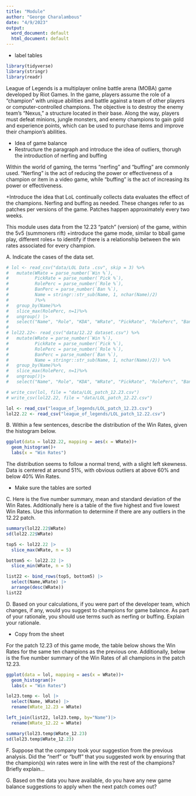 ```yaml
---
title: "Module"
author: "George Charalambous"
date: "4/9/2023"
output:
  word_document: default
  html_document: default
---
```

+ label tables 

```r
library(tidyverse)
library(stringr)
library(readr)
```

League of Legends is a multiplayer online battle arena (MOBA) game developed by Riot Games. In the game, players assume the role of a "champion" with unique abilities and battle against a team of other players or computer-controlled champions. The objective is to destroy the enemy team's "Nexus," a structure located in their base. Along the way, players must defeat minions, jungle monsters, and enemy champions to gain gold and experience points, which can be used to purchase items and improve their champion's abilities. 

+ Idea of game balance
+ Restructure the paragraph and introduce the idea of outliers, thorugh the introduction of nerfing and buffing

Within the world of gaming, the terms "nerfing" and "buffing" are commonly used. "Nerfing" is the act of reducing the power or effectiveness of a champion or item in a video game, while "buffing" is the act of increasing its power or effectiveness.

+Introduce the idea that LoL continually collects data evaluates the effect of the champions. Nerfing and buffing as needed. These changes refer to as patches per versions of the game. Patches happen approximately every two weeks.

This module uses data from the 12.23 "patch" (version) of the game, within the 5v5 (summoners rift) +introduce the game mode, similar to bball game play, different roles+ to identify if there is a relationship between the win rates associated for every champion. 

A. Indicate the cases of the data set. 

```r
# lol <- read_csv("data/LOL Data .csv", skip = 3) %>%
#   mutate(WRate = parse_number(`Win %`),
#          PickRate = parse_number(`Pick %`), 
#          RolePerc = parse_number(`Role %`), 
#          BanPerc = parse_number(`Ban %`), 
#          Name = stringr::str_sub(Name, 1, nchar(Name)/2)
#          )%>%
#   group_by(Name)%>%
#   slice_max(RolePerc, n=1)%>%
#   ungroup() |>
#   select("Name", "Role", "KDA", "WRate", "PickRate", "RolePerc", "BanPerc")
# 
# lol22.22<- read_csv("data/12.22 dataset.csv") %>%
#   mutate(WRate = parse_number(`Win %`), 
#          PickRate = parse_number(`Pick %`), 
#          RolePerc = parse_number(`Role %`),
#          BanPerc = parse_number(`Ban %`),
#          Name = stringr::str_sub(Name, 1, nchar(Name)/2)) %>%
#   group_by(Name)%>%
#   slice_max(RolePerc, n=1)%>%
#   ungroup()|>
#   select("Name", "Role", "KDA", "WRate", "PickRate", "RolePerc", "BanPerc")
```

```r
# write_csv(lol, file = "data/LOL_patch_12.23.csv")
# write_csv(lol22.22, file = "data/LOL_patch_12.22.csv")
```

```r
lol <- read_csv("league_of_legends/LOL_patch_12.23.csv")
lol22.22 <- read_csv("league_of_legends/LOL_patch_12.22.csv")
```

B. Within a few sentences, describe the distribution of the Win Rates, given the histogram below. 

```r
ggplot(data = lol22.22, mapping = aes(x = WRate))+
  geom_histogram()+
  labs(x = "Win Rates")
```

The distribution seems to follow a normal trend, with a slight left skewness. Data is centered at around 51%, with obvious outliers at above 60% and below 40% Win Rates. 

+ Make sure the tables are sorted

C. Here is the five number summary, mean and standard deviation of the Win Rates. Additionally here is a table of the five highest and five lowest Win Rates. Use this information to determine if there are any outliers in the 12.22 patch. 
```r
summary(lol22.22$WRate)
sd(lol22.22$WRate)
```

```r
top5 <- lol22.22 |>
  slice_max(WRate, n = 5)

bottom5 <- lol22.22 |>
  slice_min(WRate, n = 5)

list22 <- bind_rows(top5, bottom5) |>
  select(Name,WRate) |>
  arrange(desc(WRate))
list22
```

D. Based on your calculations, if you were part of the developer team, which changes, if any, would you suggest to champions for game balance. As part of your rationale, you should use terms such as nerfing or buffing. Explain your rationale. 

+ Copy from the sheet

For the patch 12.23 of this game mode, the table below shows the Win Rates for the same ten champions as the previous one. Additionally, below is the five number summary of the Win Rates of all champions in the patch 12.23. 

```r
ggplot(data = lol, mapping = aes(x = WRate))+
  geom_histogram()+
  labs(x = "Win Rates")
```

```r
lol23.temp <- lol |>
  select(Name, WRate) |>
  rename(WRate_12.23 = WRate)

left_join(list22, lol23.temp, by="Name")|>
  rename(WRate_12.22 = WRate)
```

```r
summary(lol23.temp$WRate_12.23)
sd(lol23.temp$WRate_12.23)
```

F. Suppose that the company took your suggestion from the previous analysis. Did the "nerf" or "buff" that you suggested work by ensuring that the champion(s) win rates were in line with the rest of the champions? Briefly explain...

G. Based on the data you have available, do you have any new game balance suggestions to apply when the next patch comes out?






